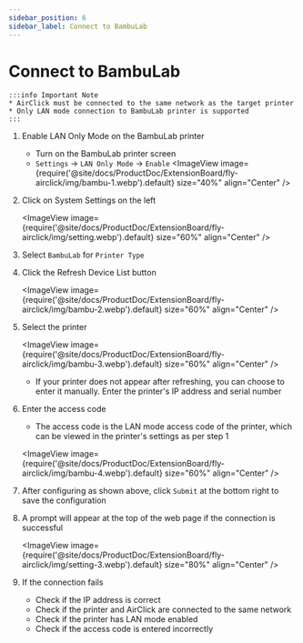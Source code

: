 ```yaml
---
sidebar_position: 6
sidebar_label: Connect to BambuLab
---
```


# Connect to BambuLab

    :::info Important Note
    * AirClick must be connected to the same network as the target printer
    * Only LAN mode connection to BambuLab printer is supported
    :::

1. Enable LAN Only Mode on the BambuLab printer

    - Turn on the BambuLab printer screen
    - `Settings` -> `LAN Only Mode` -> `Enable`
    <ImageView image={require('@site/docs/ProductDoc/ExtensionBoard/fly-airclick/img/bambu-1.webp').default} size="40%" align="Center" />

2. Click on System Settings on the left
    
    <ImageView image={require('@site/docs/ProductDoc/ExtensionBoard/fly-airclick/img/setting.webp').default} size="60%" align="Center" />

3. Select `BambuLab` for `Printer Type`
4. Click the Refresh Device List button

    <ImageView image={require('@site/docs/ProductDoc/ExtensionBoard/fly-airclick/img/bambu-2.webp').default} size="60%" align="Center" />

5. Select the printer

    <ImageView image={require('@site/docs/ProductDoc/ExtensionBoard/fly-airclick/img/bambu-3.webp').default} size="60%" align="Center" />

    - If your printer does not appear after refreshing, you can choose to enter it manually. Enter the printer's IP address and serial number

6. Enter the access code
    - The access code is the LAN mode access code of the printer, which can be viewed in the printer's settings as per step 1

     <ImageView image={require('@site/docs/ProductDoc/ExtensionBoard/fly-airclick/img/bambu-4.webp').default} size="60%" align="Center" />

5. After configuring as shown above, click `Submit` at the bottom right to save the configuration
6. A prompt will appear at the top of the web page if the connection is successful

     <ImageView image={require('@site/docs/ProductDoc/ExtensionBoard/fly-airclick/img/setting-3.webp').default} size="80%" align="Center" />

7. If the connection fails
    - Check if the IP address is correct
    - Check if the printer and AirClick are connected to the same network
    - Check if the printer has LAN mode enabled
    - Check if the access code is entered incorrectly
